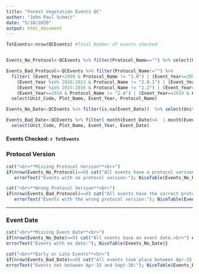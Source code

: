 ```yaml
---
title: "Forest Vegetation Events QC"
author: "John Paul Schmit"
date: "5/18/2020"
output: html_document
---
```


```r
TotEvents<-nrow(QCEvents) #Total Number of events checked


Events_No_Protocol<-QCEvents %>% filter(Protocol_Name=="") %>% select(Unit_Code, Plot_Name, Event_Year, Protocol_Name)

Events_Bad_Protocol<-QCEvents %>% filter(Protocol_Name!="") %>%
  filter( (Event_Year<2009 & Protocol_Name != "1.0") | (Event_Year==2009 & Protocol_Name != "2.0") |
    (Event_Year %in% 2010:2013 & Protocol_Name != "2.0.1") | (Event_Year==2014 & Protocol_Name != "2.1") |
    (Event_Year %in% 2015:2016 & Protocol_Name != "2.2") | (Event_Year==2017 & Protocol_Name != "2.3") |
    (Event_Year==2018 & Protocol_Name != "2.4") | (Event_Year==2019 & Protocol_Name!= "2.5") ) %>% 
  select(Unit_Code, Plot_Name, Event_Year, Protocol_Name)

Events_No_Date<-QCEvents %>% filter(is.na(Event_Date))  %>% select(Unit_Code,Plot_Name, Event_Year, Event_Date)

Events_Bad_Date<-QCEvents %>% filter( month(Event_Date)<4  | month(Event_Date) >9  | ( month(Event_Date)==4 & mday(Event_Date)<15 ) ) %>% 
  select(Unit_Code, Plot_Name, Event_Year, Event_Date)

```

#### **Events Checked:** `r TotEvents` ####

###  Protocol Version
```r
cat("<br>**Missing Protocol Version**<br>")
if(nrow(Events_No_Protocol)==0) cat("All events have a protocol version.<br>") else {
   errorText("Events with no protocol version:"); NiceTable(Events_No_Protocol)}

cat("<br>**Wrong Protocol Version**<br>")
if(nrow(Events_Bad_Protocol)==0) cat("All events have the correct protocol version.<br>") else {
   errorText("Events with the wrong protocol version:"); NiceTable(Events_Bad_Protocol)}

```

---

### Event Date

```r

cat("<br>**Missing Event Date**<br>")
if(nrow(Events_No_Date)==0) cat("All events have an event date.<br>") else {
errorText("Events with no date:"); NiceTable(Events_No_Date)}

cat("<br>**Early or Late Events**<br>")
if(nrow(Events_Bad_Date)==0) cat("All events took place between Apr-15 and Sept-30.<br>") else {
errorText("Events not between Apr-15 and Sept-30:"); NiceTable(Events_Bad_Date)}

```





